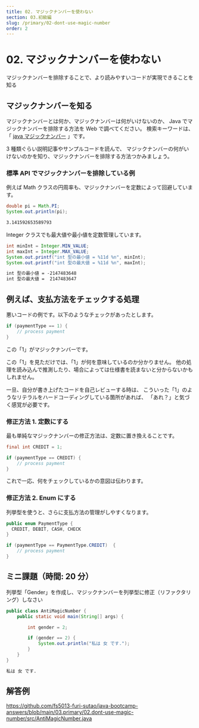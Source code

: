 ```yaml
---
title: 02. マジックナンバーを使わない
section: 03.初級編
slug: /primary/02-dont-use-magic-number
order: 2
---
```


# 02. マジックナンバーを使わない

<p class="goal">
  マジックナンバーを排除することで、より読みやすいコードが実現できることを知る
</p>

## マジックナンバーを知る

マジックナンバーとは何か、マジックナンバーは何がいけないのか、
Java でマジックナンバーを排除する方法を Web で調べてください。
検索キーワードは、「 [java マジックナンバー](https://www.google.com/search?q=java+マジックナンバー) 」です。

3 種類ぐらい説明記事やサンプルコードを読んで、
マジックナンバーの何がいけないのかを知り、マジックナンバーを排除する方法つかみましょう。

### 標準 API でマジックナンバーを排除している例

例えば Math クラスの円周率も、マジックナンバーを定数によって回避しています。

```java
double pi = Math.PI;
System.out.println(pi);
```

```txt title=実行結果
3.141592653589793
```

Integer クラスでも最大値や最小値を定数管理しています。

```java
int minInt = Integer.MIN_VALUE;
int maxInt = Integer.MAX_VALUE;
System.out.printf("int 型の最小値 = %11d %n", minInt);
System.out.printf("int 型の最大値 = %11d %n", maxInt);
```

```txt title=実行結果
int 型の最小値 = -2147483648
int 型の最大値 =  2147483647
```

## 例えば、支払方法をチェックする処理

悪いコードの例です。以下のようなチェックがあったとします。

```java
if (paymentType == 1) {
    // process payment
}
```

この「1」がマジックナンバーです。

この「1」を見ただけでは、「1」が何を意味しているのか分かりません。
他の処理を読み込んで推測したり、場合によっては仕様書を読まないと分からないかもしれません。

一旦、自分が書き上げたコードを自己レビューする時は、
こういった「1」のようなリテラルをハードコーディングしている箇所があれば、
「あれ？」と気づく感覚が必要です。

### 修正方法 1. 定数にする

最も単純なマジックナンバーの修正方法は、定数に置き換えることです。

```java
final int CREDIT = 1;

if (paymentType == CREDIT) {
    // process payment
}
```

これで一応、何をチェックしているかの意図は伝わります。

### 修正方法 2. Enum にする

列挙型を使うと、さらに支払方法の管理がしやすくなります。

```java
public enum PaymentType {
  CREDIT, DEBIT, CASH, CHECK
}

if (paymentType == PaymentType.CREDIT)  {
    // process payment
}
```

## ミニ課題（時間: 20 分）

列挙型「Gender」を作成し、マジックナンバーを列挙型に修正（リファクタリング）しなさい

```java title=src/AntiMagicNumber.java
public class AntiMagicNumber {
    public static void main(String[] args) {

        int gender = 2;

        if (gender == 2) {
            System.out.println("私は 女 です.");
        }
    }
}
```

```txt title=AntiMagicNumberの実行結果
私は 女 です.
```

## 解答例

https://github.com/fs5013-furi-sutao/java-bootcamp-answers/blob/main/03.primary/02.dont-use-magic-number/src/AntiMagicNumber.java
